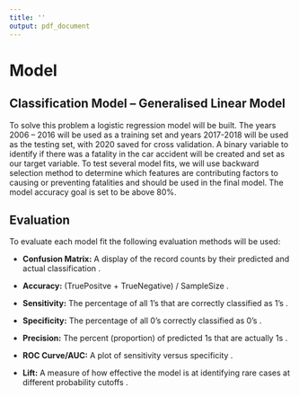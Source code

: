 ```yaml
---
title: ''
output: pdf_document
---
```


# Model

## Classification Model – Generalised Linear Model 

To solve this problem a logistic regression model will be built. The years 2006 – 2016 will be used as a training set and years 2017-2018 will be used as the testing set, with 2020 saved for cross validation. A binary variable to identify if there was a fatality in the car accident will be created and set as our target variable. To test several model fits, we will use backward selection method to determine which features are contributing factors to causing or preventing fatalities and should be used in the final model.  The model accuracy goal is set to be above 80%.


## Evaluation

To evaluate each model fit the following evaluation methods will be used: 

* **Confusion Matrix:** A display of the record counts by their predicted and actual classification \citep*{doi:10.1080/00401706.2021.1904738}.

* **Accuracy:** (TruePositve + TrueNegative) / SampleSize \citep*{doi:10.1080/00401706.2021.1904738}. 

* **Sensitivity:** The percentage of all 1’s that are correctly classified as 1’s \citep*{doi:10.1080/00401706.2021.1904738}. 

* **Specificity:** The percentage of all 0’s correctly classified as 0’s \citep*{doi:10.1080/00401706.2021.1904738}. 

* **Precision:** The percent (proportion) of predicted 1s that are actually 1s \citep*{doi:10.1080/00401706.2021.1904738}. 

* **ROC Curve/AUC:** A plot of sensitivity versus specificity \citep*{doi:10.1080/00401706.2021.1904738}. 

* **Lift:** A measure of how effective the model is at identifying rare cases at different probability cutoffs \citep*{doi:10.1080/00401706.2021.1904738}. 